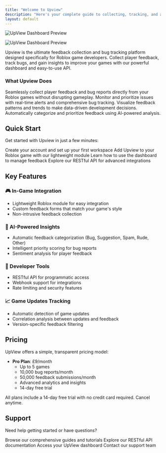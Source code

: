 ```yaml
---
title: "Welcome to Upview"
description: "Here's your complete guide to collecting, tracking, and analyzing player feedback for your Roblox games"
layout: default
---
```


<img
  className="block dark:hidden"
  src="/images/hero-light.png"
  alt="UpView Dashboard Preview"
/>

<img
  className="hidden dark:block"
  src="/UpviewDashboard.png"
  alt="UpView Dashboard Preview"
  title={true}
/>

Upview is the ultimate feedback collection and bug tracking platform designed specifically for Roblox game developers. Collect player feedback, track bugs, and gain insights to improve your games with our powerful dashboard and easy-to-use API.

### What Upview Does

<CardGroup cols={2}>
  <Card title="Collect Feedback" icon="message-heart">
    Seamlessly collect player feedback and bug reports directly from your Roblox games without disrupting gameplay.
  </Card>
  <Card title="Track Bugs" icon="bug">
    Monitor and prioritize issues with real-time alerts and comprehensive bug tracking.
  </Card>
  <Card title="Analyze Trends" icon="arrow-trend-up" iconType="regular">
    Visualize feedback patterns and trends to make data-driven development decisions.
  </Card>
  <Card title="AI Categorization" icon="brain-circuit">
    Automatically categorize and prioritize feedback using AI-powered analysis.
  </Card>
</CardGroup>

## Quick Start

Get started with Upview in just a few minutes:

<CardGroup cols={2}>
  <Card title="Sign Up" icon="user-plus" href="/quickstart">
    Create your account and set up your first workspace
  </Card>
  <Card title="Integrate" icon="code" href="/guides/integration">
    Add Upview to your Roblox game with our lightweight module
  </Card>
  <Card title="Dashboard" icon="chart-tree-map" href="/guides/dashboard">
    Learn how to use the dashboard to manage feedback
  </Card>
  <Card title="API Reference" icon="database" href="/api-reference">
    Explore our RESTful API for advanced integrations
  </Card>
</CardGroup>

## Key Features

### 🎮 In-Game Integration

- Lightweight Roblox module for easy integration
- Custom feedback forms that match your game's style
- Non-intrusive feedback collection

### 🤖 AI-Powered Insights

- Automatic feedback categorization (Bug, Suggestion, Spam, Rude, Other)
- Intelligent priority scoring for bug reports
- Sentiment analysis for player feedback

### 🔧 Developer Tools

- RESTful API for programmatic access
- Webhook support for integrations
- Rate limiting and security features

### 📈 Game Updates Tracking

- Automatic detection of game updates
- Correlation analysis between updates and feedback
- Version-specific feedback filtering

## Pricing

UpView offers a simple, transparent pricing model:

- **Pro Plan**: £9/month
  - Up to 5 games
  - 10,000 bug reports/month
  - 50,000 feedback submissions/month
  - Advanced analytics and insights
  - 14-day free trial

<Note>
  All plans include a 14-day free trial with no credit card required. Cancel anytime.
</Note>

## Support

Need help getting started or have questions?

<CardGroup cols={2}>
  <Card title="Documentation" icon="book-open" href="/guides">
    Browse our comprehensive guides and tutorials
  </Card>
  <Card title="API Reference" icon="code" href="/api-reference">
    Explore our RESTful API documentation
  </Card>
  <Card title="Dashboard" icon="external-link" href="https://dash.upview.dev">
    Access your UpView dashboard
  </Card>
  <Card title="Support" icon="help-circle" href="mailto:support@upview.dev">
    Contact our support team
  </Card>
</CardGroup>